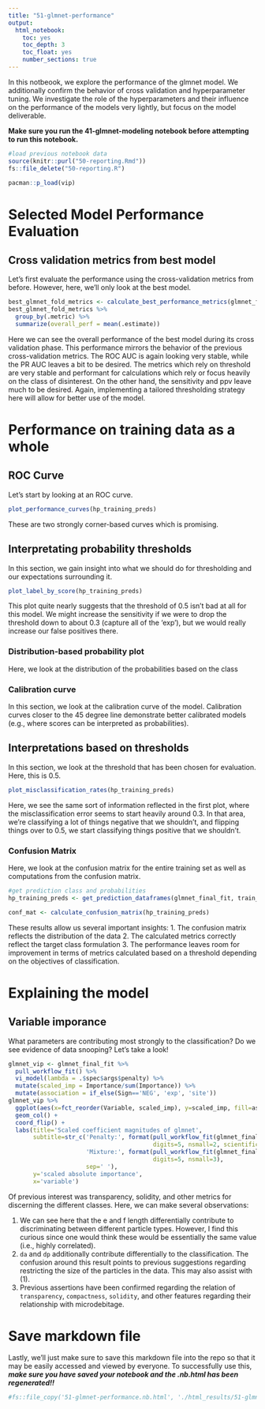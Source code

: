 ```yaml
---
title: "51-glmnet-performance"
output:
  html_notebook:
    toc: yes
    toc_depth: 3
    toc_float: yes
    number_sections: true
---
```


In this notbeook, we explore the performance of the glmnet model.  We additionally confirm the behavior of cross validation and hyperparameter tuning.  We investigate the role of the hyperparameters and their influence on the performance of the models very lightly, but focus on the model deliverable.

**Make sure you run the 41-glmnet-modeling notebook before attempting to run this notebook.**

```r
#load previous notebook data
source(knitr::purl("50-reporting.Rmd"))
fs::file_delete("50-reporting.R")

pacman::p_load(vip)
```

# Selected Model Performance Evaluation
## Cross validation metrics from best model
Let's first evaluate the performance using the cross-validation metrics from before.  However, here, we'll only look at the best model.
```r

best_glmnet_fold_metrics <- calculate_best_performance_metrics(glmnet_fold_metrics, best_glmnet_params)
best_glmnet_fold_metrics %>%
  group_by(.metric) %>% 
  summarize(overall_perf = mean(.estimate))
```
Here we can see the overall performance of the best model during its cross validation phase.  This performance mirrors the behavior of the previous cross-validation metrics.  The ROC AUC is again looking very stable, while the PR AUC leaves a bit to be desired.  The metrics which rely on threshold are very stable and performant for calculations which rely or focus heavily on the class of disinterest.  On the other hand, the sensitivity and ppv leave much to be desired.  Again, implementing a tailored thresholding strategy here will allow for better use of the model.

# Performance on training data as a whole
## ROC Curve
Let's start by looking at an ROC curve.

```r
plot_performance_curves(hp_training_preds)
```
These are two strongly corner-based curves which is promising.

## Interpretating probability thresholds
In this section, we gain insight into what we should do for thresholding and our expectations surrounding it.
```r
plot_label_by_score(hp_training_preds)
```
This plot quite nearly suggests that the threshold of 0.5 isn't bad at all for this model.  We might increase the sensitivity if we were to drop the threshold down to about 0.3 (capture all of the 'exp'), but we would really increase our false positives there.

### Distribution-based probability plot
Here, we look at the distribution of the probabilities based on the class

### Calibration curve
In this section, we look at the calibration curve of the model.  Calibration curves closer to the 45 degree line demonstrate better calibrated models (e.g., where scores can be interpreted as probabilities).

## Interpretations based on thresholds
In this section, we look at the threshold that has been chosen for evaluation.  Here, this is 0.5.

```r
plot_misclassification_rates(hp_training_preds)
```
Here, we see the same sort of information reflected in the first plot, where the misclassification error seems to start heavily around 0.3.  In that area, we're classifying a lot of things negative that we shouldn't, and flipping things over to 0.5, we start classifying things positive that we shouldn't.


### Confusion Matrix
Here, we look at the confusion matrix for the entire training set as well as computations from the confusion matrix.
```r
#get prediction class and probabilities
hp_training_preds <- get_prediction_dataframes(glmnet_final_fit, train_data)

conf_mat <- calculate_confusion_matrix(hp_training_preds)
```


These results allow us several important insights:
1. The confusion matrix reflects the distribution of the data
2. The calculated metrics correctly reflect the target class formulation
3. The performance leaves room for improvement in terms of metrics calculated based on a threshold depending on the objectives of classification.

# Explaining the model
## Variable imporance
What parameters are contributing most strongly to the classification?  Do we see evidence of data snooping?  Let's take a look!

```r
glmnet_vip <- glmnet_final_fit %>%
  pull_workflow_fit() %>%
  vi_model(lambda = .$spec$args$penalty) %>%
  mutate(scaled_imp = Importance/sum(Importance)) %>%
  mutate(association = if_else(Sign=='NEG', 'exp', 'site'))
glmnet_vip %>%
  ggplot(aes(x=fct_reorder(Variable, scaled_imp), y=scaled_imp, fill=association))+
  geom_col() +
  coord_flip() +
  labs(title='Scaled coefficient magnitudes of glmnet',
       subtitle=str_c('Penalty:', format(pull_workflow_fit(glmnet_final_fit)$spec$args$penalty,
                                         digits=5, nsmall=2, scientific=TRUE),
                      'Mixture:', format(pull_workflow_fit(glmnet_final_fit)$spec$args$mixture[[2]],
                                         digits=5, nsmall=3),
                      sep=' '),
       y='scaled absolute importance',
       x='variable')
```
Of previous interest was transparency, solidity, and other metrics for discerning the different classes.  Here, we can make several observations:

1.  We can see here that the e and f length differentially contribute to discriminating between different particle types.  However, I find this curious since one would think these would be essentially the same value (i.e., highly correlated).
2. `da` and `dp` additionally contribute differentially to the classification.  The confusion around this result points to previous suggestions regarding restricting the size of the particles in the data.  This may also assist with (1).
3.  Previous assertions have been confirmed regarding the relation of `transparency`, `compactness`, `solidity`, and other features regarding their relationship with microdebitage.

# Save markdown file
Lastly, we'll just make sure to save this markdown file into the repo so that it may be easily accessed and viewed by everyone.  To successfully use this, **_make sure you have saved your notebook and the .nb.html has been regenerated!!_**
```r
#fs::file_copy('51-glmnet-performance.nb.html', './html_results/51-glmnet-performance.nb.html', overwrite=TRUE)
```